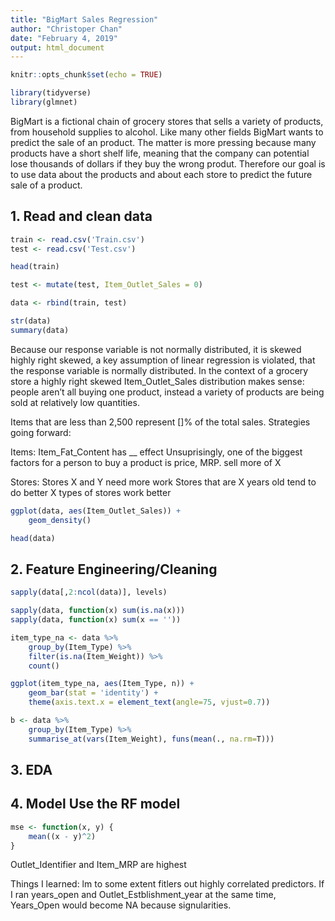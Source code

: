 ```yaml
---
title: "BigMart Sales Regression"
author: "Christoper Chan"
date: "February 4, 2019"
output: html_document
---
```


```r
knitr::opts_chunk$set(echo = TRUE)
```

```r
library(tidyverse)
library(glmnet)
```

BigMart is a fictional chain of grocery stores that sells a variety of products, from household supplies to alcohol. Like many other fields BigMart wants to predict the sale of an product. The matter is more pressing because many products have a short shelf life, meaning that the company can potential lose thousands of dollars if they buy the wrong produt. Therefore our goal is to use data about the products and about each store to predict the future sale of a product.


## 1. Read and clean data

```r
train <- read.csv('Train.csv')
test <- read.csv('Test.csv')

head(train)
```

```r
test <- mutate(test, Item_Outlet_Sales = 0)

data <- rbind(train, test)

str(data)
summary(data)
```

Because our response variable is not normally distributed, it is skewed highly right skewed, a key assumption of linear regression is violated, that the response variable is normally distributed. In the context of a grocery store a highly right skewed Item_Outlet_Sales distribution makes sense: people aren't all buying one product, instead a variety of products are being sold at relatively low quantities.


Items that are less than 2,500 represent []% of the total sales.
Strategies going forward:

Items:
Item_Fat_Content has __ effect
Unsuprisingly, one of the biggest factors for a person to buy a product is price, MRP. 
sell more of X

Stores:
Stores X and Y need more work
Stores that are X years old tend to do better
X types of stores work better
```r
ggplot(data, aes(Item_Outlet_Sales)) + 
    geom_density()
```

```r
head(data)
```

## 2. Feature Engineering/Cleaning

```r
sapply(data[,2:ncol(data)], levels)
```

```r
sapply(data, function(x) sum(is.na(x)))
sapply(data, function(x) sum(x == ''))
```


```r
item_type_na <- data %>%
    group_by(Item_Type) %>%
    filter(is.na(Item_Weight)) %>%
    count()

ggplot(item_type_na, aes(Item_Type, n)) +
    geom_bar(stat = 'identity') +
    theme(axis.text.x = element_text(angle=75, vjust=0.7))

b <- data %>%
    group_by(Item_Type) %>%
    summarise_at(vars(Item_Weight), funs(mean(., na.rm=T)))
```

## 3. EDA
## 4. Model Use the RF model
```r
mse <- function(x, y) {
    mean((x - y)^2)
}
```

Outlet_Identifier and Item_MRP are highest 


Things I learned:
lm to some extent fitlers out highly correlated predictors. If I ran years_open and Outlet_Estblishment_year at the same time, Years_Open would become NA because signularities.
